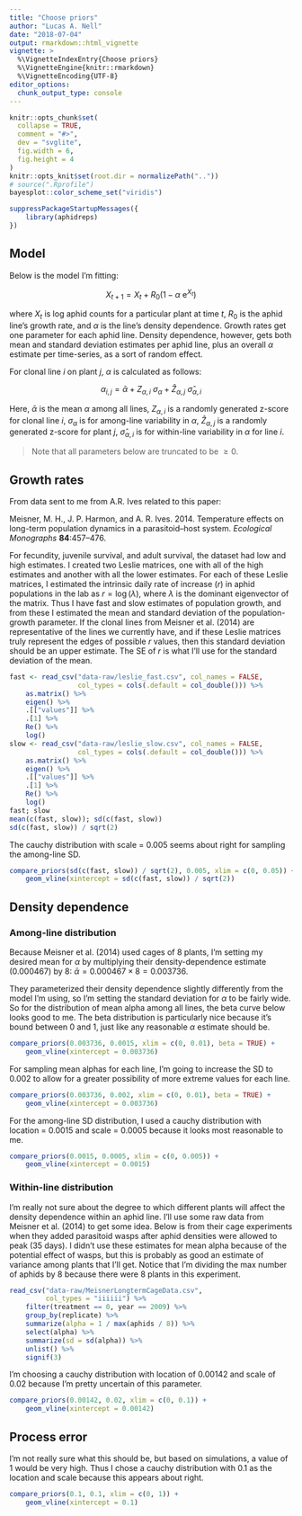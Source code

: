 ```yaml
---
title: "Choose priors"
author: "Lucas A. Nell"
date: "2018-07-04"
output: rmarkdown::html_vignette
vignette: >
  %\VignetteIndexEntry{Choose priors}
  %\VignetteEngine{knitr::rmarkdown}
  %\VignetteEncoding{UTF-8}
editor_options: 
  chunk_output_type: console
---
```


```r
knitr::opts_chunk$set(
  collapse = TRUE,
  comment = "#>",
  dev = "svglite", 
  fig.width = 6,
  fig.height = 4
)
knitr::opts_knit$set(root.dir = normalizePath(".."))
# source(".Rprofile")
bayesplot::color_scheme_set("viridis")
```


```r
suppressPackageStartupMessages({
    library(aphidreps)
})
```


## Model

Below is the model I'm fitting:

$$
X_{t+1} = X_t + R_0 \left( 1 - \alpha ~ \text{e}^{X_t} \right)
$$

where $X_t$ is log aphid counts for a particular plant at time $t$,
$R_0$ is the aphid line's growth rate, and $\alpha$ is the line's density dependence.
Growth rates get one parameter for each aphid line.
Density dependence, however, gets both mean and standard deviation estimates per aphid
line, plus an overall $\alpha$ estimate per time-series, as a sort of random effect.

For clonal line $i$ on plant $j$, $\alpha$ is calculated as follows:

$$
\alpha_{i,j} = \bar{\alpha} + Z_{\alpha,i} ~ \sigma_{\alpha} + 
    {\hat{Z}}_{\alpha,j} ~ {\hat{\sigma}}_{\alpha,i}
$$

Here,
$\bar\alpha$ is the mean $\alpha$ among all lines,
$Z_{\alpha,i}$ is a randomly generated z-score for clonal line $i$,
$\sigma_\alpha$ is for among-line variability in $\alpha$,
${\hat{Z}}_{\alpha,j}$ is a randomly generated z-score for plant $j$,
${\hat\sigma}_{\alpha,i}$ is for within-line variability in $\alpha$ for line $i$.


> Note that all parameters below are truncated to be $\ge 0$.


## Growth rates

From data sent to me from A.R. Ives related to this paper:

Meisner, M. H., J. P. Harmon, and A. R. Ives. 2014. Temperature effects on
long-term population dynamics in a parasitoid–host system.
*Ecological Monographs* __84__:457–476.

For fecundity, juvenile survival, and adult survival, the dataset had low and high
estimates.
I created two Leslie matrices, one with all of the high estimates and another
with all the lower estimates.
For each of these Leslie matrices, I estimated the intrinsic daily rate of increase
($r$) in aphid populations in the lab as $r = \log(\lambda)$, where $\lambda$ is the
dominant eigenvector of the matrix.
Thus I have fast and slow estimates of population growth, and from these I estimated
the mean and standard deviation of the population-growth parameter.
If the clonal lines from Meisner et al. (2014) are representative of the lines
we currently have, and if these Leslie matrices truly represent the edges of possible
$r$ values, then this standard deviation should be an upper estimate.
The SE of $r$ is what I'll use for the standard deviation of the mean.


```r
fast <- read_csv("data-raw/leslie_fast.csv", col_names = FALSE,
                 col_types = cols(.default = col_double())) %>% 
    as.matrix() %>% 
    eigen() %>% 
    .[["values"]] %>% 
    .[1] %>% 
    Re() %>% 
    log()
slow <- read_csv("data-raw/leslie_slow.csv", col_names = FALSE,
                 col_types = cols(.default = col_double())) %>% 
    as.matrix() %>% 
    eigen() %>% 
    .[["values"]] %>% 
    .[1] %>% 
    Re() %>% 
    log()
fast; slow
mean(c(fast, slow)); sd(c(fast, slow))
sd(c(fast, slow)) / sqrt(2)
```


The cauchy distribution with scale = 0.005 seems about right for sampling the
among-line SD.

```r
compare_priors(sd(c(fast, slow)) / sqrt(2), 0.005, xlim = c(0, 0.05)) +
    geom_vline(xintercept = sd(c(fast, slow)) / sqrt(2))
```


## Density dependence

### Among-line distribution

Because Meisner et al. (2014) used cages of 8 plants, I'm setting my desired mean
for $\alpha$ by multiplying their density-dependence estimate ($0.000467$) by 8:
$\bar\alpha = 0.000467 \times 8 = 0.003736$.

They parameterized their density dependence slightly differently from the model I'm
using, so I'm setting the standard deviation for $\alpha$ to be fairly wide.
So for the distribution of mean alpha among all lines, the beta curve below looks
good to me.
The beta distribution is particularly nice because it's bound between 0 and 1, just
like any reasonable $\alpha$ estimate should be.


```r
compare_priors(0.003736, 0.0015, xlim = c(0, 0.01), beta = TRUE) +
    geom_vline(xintercept = 0.003736)
```


For sampling mean alphas for each line, I'm going to increase the SD to 
0.002 to allow for a greater possibility of more extreme values for each line.

```r
compare_priors(0.003736, 0.002, xlim = c(0, 0.01), beta = TRUE) +
    geom_vline(xintercept = 0.003736)
```


For the among-line SD distribution, I used a cauchy distribution with location = 0.0015
and scale = 0.0005 because it looks most reasonable to me.

```r
compare_priors(0.0015, 0.0005, xlim = c(0, 0.005)) +
    geom_vline(xintercept = 0.0015)
```


### Within-line distribution

I'm really not sure about the degree to which different plants will affect the
density dependence within an aphid line.
I'll use some raw data from Meisner et al. (2014) to get some idea.
Below is from their cage experiments when they added parasitoid wasps after aphid
densities were allowed to peak (35 days).
I didn't use these estimates for mean alpha because of the potential effect of wasps,
but this is probably as good an estimate of variance among plants that I'll get.
Notice that I'm dividing the max number of aphids by 8 because there were 8 plants
in this experiment.


```r
read_csv("data-raw/MeisnerLongtermCageData.csv",
         col_types = "iiiiii") %>% 
    filter(treatment == 0, year == 2009) %>% 
    group_by(replicate) %>% 
    summarize(alpha = 1 / max(aphids / 8)) %>% 
    select(alpha) %>% 
    summarize(sd = sd(alpha)) %>% 
    unlist() %>% 
    signif(3)
```


I'm choosing a cauchy distribution with location of 0.00142 and scale of 0.02 
because I'm pretty uncertain of this parameter.

```r
compare_priors(0.00142, 0.02, xlim = c(0, 0.1)) +
    geom_vline(xintercept = 0.00142)
```



## Process error

I'm not really sure what this should be, but based on simulations, a value of 1 would
be very high.
Thus I chose a cauchy distribution with 0.1 as the location and scale because
this appears about right.

```r
compare_priors(0.1, 0.1, xlim = c(0, 1)) +
    geom_vline(xintercept = 0.1)
```

